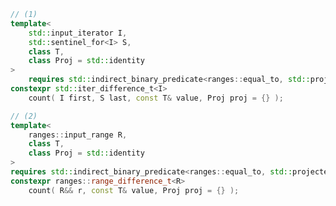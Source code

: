 ```cpp
// (1)
template<
	std::input_iterator I,
	std::sentinel_for<I> S,
	class T,
	class Proj = std::identity
>
	requires std::indirect_binary_predicate<ranges::equal_to, std::projected<I, Proj>, const T*>
constexpr std::iter_difference_t<I>
    count( I first, S last, const T& value, Proj proj = {} );

// (2)
template<
	ranges::input_range R,
	class T,
	class Proj = std::identity
>
requires std::indirect_binary_predicate<ranges::equal_to, std::projected<ranges::iterator_t<R>, Proj>, const T*>
constexpr ranges::range_difference_t<R>
    count( R&& r, const T& value, Proj proj = {} );
```
